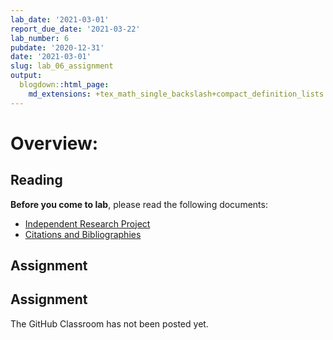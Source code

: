 ```yaml
---
lab_date: '2021-03-01'
report_due_date: '2021-03-22'
lab_number: 6
pubdate: '2020-12-31'
date: '2021-03-01'
slug: lab_06_assignment
output:
  blogdown::html_page:
    md_extensions: +tex_math_single_backslash+compact_definition_lists
---
```


# Overview:

## Reading

**Before you come to lab**, please read the following documents:

* [Independent Research Project](/lab_docs/lab_06_instructions){target="_blank"}
* [Citations and Bibliographies](/lab_docs/lab_06_citations_bibliographies){target="_blank"}

## Assignment

## Assignment

The GitHub Classroom has not been posted yet.
